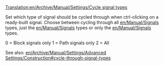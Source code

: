 [[Translation:en/Archive/Manual/Settings/Cycle signal types]]


Set which type of signal should be cycled through when ctrl-clicking on a ready-built signal. Choose between cycling through all [[en/Manual/Signals]] types, just the [[en/Manual/Signals]] types or only the [[en/Manual/Signals]] types.

0 = Block signals only
1 = Path signals only
2 = All

See also: [[en/Archive/Manual/Settings/Advanced Settings/Construction#cycle-through-signal-types]]